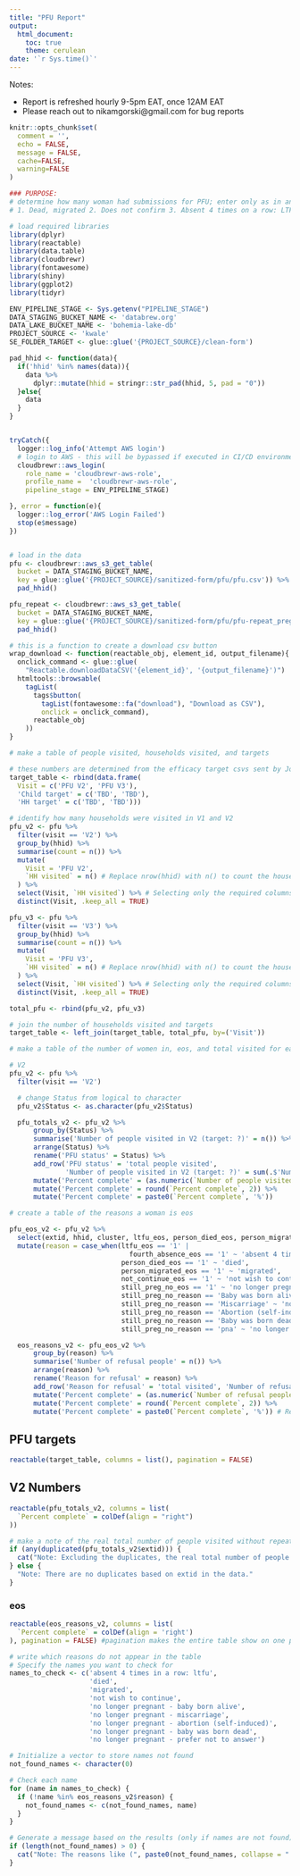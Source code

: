 ```yaml
---
title: "PFU Report"
output: 
  html_document:
    toc: true
    theme: cerulean
date: '`r Sys.time()`'
---
```


Notes:

- Report is refreshed hourly 9-5pm EAT, once 12AM EAT
- Please reach out to nikamgorski@gmail.com for bug reports


```r
knitr::opts_chunk$set(
  comment = '', 
  echo = FALSE,
  message = FALSE,
  cache=FALSE,
  warning=FALSE
)
```

```r
### PURPOSE:
# determine how many woman had submissions for PFU; enter only as in and only thing that can happen is become EOS. So interesting to know how many submissions and out of this how many are in and EOS and of EOS why EOS (miscarriage, abortion, etc.) ~ look at Paula's dm about this below.
# 1. Dead, migrated 2. Does not confirm 3. Absent 4 times on a row: LTFU (lost to follow up) 4. No longer pregnant; If not: What happened? □ Baby was born alive □ Miscarriage/loss of baby (no visible baby or less than 5 months since last menstrual period) □ Abortion (self-induced) □ Baby was born dead □ Prefer not to answer

# load required libraries
library(dplyr)
library(reactable)
library(data.table)
library(cloudbrewr)
library(fontawesome)
library(shiny)
library(ggplot2)
library(tidyr)

ENV_PIPELINE_STAGE <- Sys.getenv("PIPELINE_STAGE")
DATA_STAGING_BUCKET_NAME <- 'databrew.org'
DATA_LAKE_BUCKET_NAME <- 'bohemia-lake-db'
PROJECT_SOURCE <- 'kwale'
SE_FOLDER_TARGET <- glue::glue('{PROJECT_SOURCE}/clean-form')

pad_hhid <- function(data){
  if('hhid' %in% names(data)){
    data %>%
      dplyr::mutate(hhid = stringr::str_pad(hhid, 5, pad = "0"))
  }else{
    data
  }
}


tryCatch({
  logger::log_info('Attempt AWS login')
  # login to AWS - this will be bypassed if executed in CI/CD environment
  cloudbrewr::aws_login(
    role_name = 'cloudbrewr-aws-role',
    profile_name =  'cloudbrewr-aws-role',
    pipeline_stage = ENV_PIPELINE_STAGE)

}, error = function(e){
  logger::log_error('AWS Login Failed')
  stop(e$message)
})


# load in the data
pfu <- cloudbrewr::aws_s3_get_table(
  bucket = DATA_STAGING_BUCKET_NAME,
  key = glue::glue('{PROJECT_SOURCE}/sanitized-form/pfu/pfu.csv')) %>%
  pad_hhid()

pfu_repeat <- cloudbrewr::aws_s3_get_table(
  bucket = DATA_STAGING_BUCKET_NAME,
  key = glue::glue('{PROJECT_SOURCE}/sanitized-form/pfu/pfu-repeat_preg_symptom.csv')) %>%
  pad_hhid()

# this is a function to create a download csv button
wrap_download <- function(reactable_obj, element_id, output_filename){
  onclick_command <- glue::glue(
    "Reactable.downloadDataCSV('{element_id}', '{output_filename}')")
  htmltools::browsable(
    tagList(
      tags$button(
        tagList(fontawesome::fa("download"), "Download as CSV"),
        onclick = onclick_command),
      reactable_obj
    ))
}
```

```r
# make a table of people visited, households visited, and targets

# these numbers are determined from the efficacy target csvs sent by Joe
target_table <- rbind(data.frame(
  Visit = c('PFU V2', 'PFU V3'),
  'Child target' = c('TBD', 'TBD'),
  'HH target' = c('TBD', 'TBD')))

# identify how many households were visited in V1 and V2
pfu_v2 <- pfu %>%
  filter(visit == 'V2') %>%
  group_by(hhid) %>%
  summarise(count = n()) %>%
  mutate(
    Visit = 'PFU V2',
    `HH visited` = n() # Replace nrow(hhid) with n() to count the households visited
  ) %>%
  select(Visit, `HH visited`) %>% # Selecting only the required columns %>%
  distinct(Visit, .keep_all = TRUE)

pfu_v3 <- pfu %>%
  filter(visit == 'V3') %>%
  group_by(hhid) %>%
  summarise(count = n()) %>%
  mutate(
    Visit = 'PFU V3',
    `HH visited` = n() # Replace nrow(hhid) with n() to count the households visited
  ) %>%
  select(Visit, `HH visited`) %>% # Selecting only the required columns %>%
  distinct(Visit, .keep_all = TRUE)

total_pfu <- rbind(pfu_v2, pfu_v3)

# join the number of households visited and targets
target_table <- left_join(target_table, total_pfu, by=('Visit'))
```

```r
# make a table of the number of women in, eos, and total visited for each visit

# V2
pfu_v2 <- pfu %>%
  filter(visit == 'V2') 

  # change Status from logical to character
  pfu_v2$Status <- as.character(pfu_v2$Status)

  pfu_totals_v2 <- pfu_v2 %>%
      group_by(Status) %>%
      summarise('Number of people visited in V2 (target: ?)' = n()) %>%
      arrange(Status) %>%
      rename('PFU status' = Status) %>%
      add_row('PFU status' = 'total people visited', 
              'Number of people visited in V2 (target: ?)' = sum(.$'Number of people visited in V2 (target: ?)')) %>%
      mutate('Percent complete' = (as.numeric(`Number of people visited in V2 (target: ?)`)) / as.numeric(nrow(pfu_v2)) * 100) %>%
      mutate('Percent complete' = round(`Percent complete`, 2)) %>%
      mutate('Percent complete' = paste0(`Percent complete`, '%'))
```

```r
# create a table of the reasons a woman is eos

pfu_eos_v2 <- pfu_v2 %>%
  select(extid, hhid, cluster, ltfu_eos, person_died_eos, person_migrated_eos, fourth_absence_eos, not_continue_eos, still_preg_no_eos, still_preg_no_reason) %>%
  mutate(reason = case_when(ltfu_eos == '1' |
                              fourth_absence_eos == '1' ~ 'absent 4 times in a row: ltfu',
                            person_died_eos == '1' ~ 'died',
                            person_migrated_eos == '1' ~ 'migrated',
                            not_continue_eos == '1' ~ 'not wish to continue',
                            still_preg_no_eos == '1' ~ 'no longer pregnant',
                            still_preg_no_reason == 'Baby was born alive' ~ 'no longer pregnant - baby born alive',
                            still_preg_no_reason == 'Miscarriage' ~ 'no longer pregnant - miscarriage',
                            still_preg_no_reason == 'Abortion (self-induced)' ~ 'no longer pregnant - abortion (self-induced)',
                            still_preg_no_reason == 'Baby was born dead' ~ 'no longer pregnant - baby was born dead',
                            still_preg_no_reason == 'pna' ~ 'no longer pregnant - prefer not to answer'))

  eos_reasons_v2 <- pfu_eos_v2 %>%
      group_by(reason) %>%
      summarise('Number of refusal people' = n()) %>%
      arrange(reason) %>%
      rename('Reason for refusal' = reason) %>%
      add_row('Reason for refusal' = 'total visited', 'Number of refusal people' = sum(.$'Number of refusal people')) %>%
      mutate('Percent complete' = (as.numeric(`Number of refusal people`)) / as.numeric(nrow(pfu_eos_v2)) * 100) %>%
      mutate('Percent complete' = round(`Percent complete`, 2)) %>%
      mutate('Percent complete' = paste0(`Percent complete`, '%')) # Replace zero values with NA
```

## PFU targets
```r
reactable(target_table, columns = list(), pagination = FALSE)
```

## V2 Numbers
```r
reactable(pfu_totals_v2, columns = list(
  `Percent complete` = colDef(align = "right")
))

# make a note of the real total number of people visited without repeats
if (any(duplicated(pfu_totals_v2$extid))) {
  cat("Note: Excluding the duplicates, the real total number of people visited is", length(unique(pfu_totals_v2$extid)), "\n")
} else {
  "Note: There are no duplicates based on extid in the data."
}
```

### eos
```r
reactable(eos_reasons_v2, columns = list(
  `Percent complete` = colDef(align = 'right')
), pagination = FALSE) #pagination makes the entire table show on one page

# write which reasons do not appear in the table
# Specify the names you want to check for
names_to_check <- c('absent 4 times in a row: ltfu',
                    'died',
                    'migrated',
                    'not wish to continue',
                    'no longer pregnant - baby born alive',
                    'no longer pregnant - miscarriage',
                    'no longer pregnant - abortion (self-induced)',
                    'no longer pregnant - baby was born dead',
                    'no longer pregnant - prefer not to answer')

# Initialize a vector to store names not found
not_found_names <- character(0)

# Check each name
for (name in names_to_check) {
  if (!name %in% eos_reasons_v2$reason) {
    not_found_names <- c(not_found_names, name)
  }
}

# Generate a message based on the results (only if names are not found)
if (length(not_found_names) > 0) {
  cat("Note: The reasons like (", paste0(not_found_names, collapse = " / "), ") are not shown because it is not a reason for anyone being eos.")
}
```